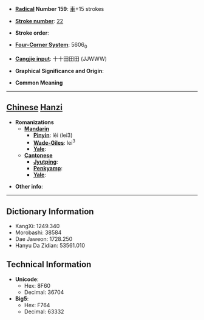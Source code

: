 * '''[[Wiktionary:Chinese radical index| Radical]] Number 159''': [[Wiktionary:Chinese radical index 車|車]]+15 strokes

* '''[[Wiktionary:Chinese total strokes index|Stroke number]]''': [[Wiktionary:Chinese total strokes index 22|22]]

* '''Stroke order''': 

* '''[[Wiktionary:Chinese four corner index|Four-Corner System]]''': 5606<sub>0</sub>

* '''[[Wiktionary:Chinese Cangjie index|Cangjie input]]''': 十十田田田 (JJWWW)

* '''Graphical Significance and Origin''': 

* '''Common Meaning'''

----

== [[Chinese]] [[Hanzi]] ==

* '''Romanizations'''
** '''[[Mandarin]]'''
*** '''[[Pinyin]]''': lěi (lei3)
*** '''[[Wade-Giles]]''': lei<sup>3</sup>
*** '''[[Yale]]''': 
** '''[[Cantonese]]'''
*** '''[[Jyutping]]''':
*** '''[[Penkyamp]]''': 
*** '''[[Yale]]''': 

* '''Other info''': 

----

== Dictionary Information ==

* KangXi: 1249.340
* Morobashi: 38584
* Dae Jaweon: 1728.250
* Hanyu Da Zidian: 53561.010

== Technical Information ==

* '''Unicode''':
** Hex: 8F60
** Decimal: 36704
* '''Big5''':
** Hex: F764
** Decimal: 63332
